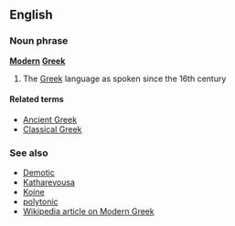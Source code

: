 ==English==
===Noun phrase===
'''[[Modern]] [[Greek]]'''

# The [[Greek]] language as spoken since the 16th century

====Related terms====
*[[Ancient Greek]]
*[[Classical Greek]]

===See also===
*[[Demotic]]
*[[Katharevousa]]
*[[Koine]]
*[[polytonic]]
*[[w:Modern Greek|Wikipedia article on Modern Greek]]